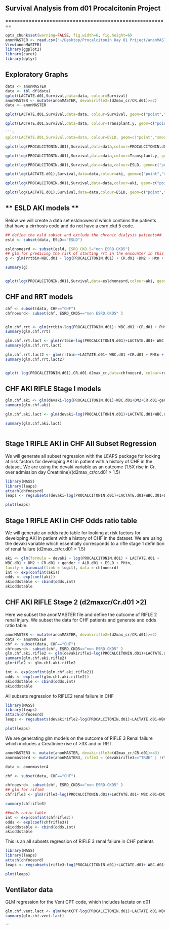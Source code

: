 ## Survival Analysis from d01 Procalcitonin Project

========================================================

```r
opts_chunk$set(warning=FALSE, fig.width=6, fig.height=6)
anonMASTER <- read.csv("~/Desktop/Procalcitonin Day 01 Priject/anonMASTER.csv")
View(anonMASTER)
library(ggplot2)
library(caret)
library(dplyr)

```

## Exploratory Graphs

```r
data <- anonMASTER
data <- tbl_df(data)
qplot(LACTATE.d01,Survival,data=data, colour=Survival)
anonMASTER <- mutate(anonMASTER, devakirifle2=(d2max_cr/CR.d01)>=2)
data <- anonMASTER

```

```r
qplot(LACTATE.d01,Survival,data=data, colour=Survival, geom=c("point","smooth"), method=lm)

```

```r
qplot(LACTATE.d01,Survival,data=data, colour=Transplant.y, geom=c("point","smooth"), method=lm)

```r
qplot(LACTATE.d01,Survival,data=data, colour=ESLD, geom=c("point","smooth"), method=lm)
```

```r
qplot(log(PROCALCITONIN.d01),Survival,data=data,colour=PROCALCITONIN.d01, geom=c("point","smooth"), method=lm)
```

```r
qplot(log(PROCALCITONIN.d01),Survival,data=data,colour=Transplant.y, geom=c("point","smooth"), method=lm)

```

```r
qplot(log(PROCALCITONIN.d01),Survival,data=data,colour=ESLD, geom=c("point","smooth"), method=lm)
```

```r
qplot(log(LACTATE.d01),Survival,data=data,colour=aki, geom=c("point","smooth"), method=lm)

qplot(log(PROCALCITONIN.d01),Survival,data=data,colour=aki, geom=c("point","smooth"), method=lm)


```

```r

qplot(log(LACTATE.d01),Survival,data=data,colour=ESLD, geom=c("point","smooth"), method=lm)

```
## ** ESLD AKI  models **

Below we will create a data set esldnowesrd which contains the patients that have a cirrhosis code and do not have a esrd.ckd 5 code.

```r
## define the esld subset and exclude the chronic dialysis patients##
esld <- subset(data, ESLD=="ESLD")

esldnonesrd <- subset(esld, ESRD_CKD.5="non ESRD.CKD5")
## glm for predicing the risk of starting rrt in the encounter in this subset##
g <- glm(rrtbin~WBC.d01 + log(PROCALCITONIN.d01) + CR.d01 +DM2 + Htn + PLATELETS.d01, data=esldnonesrd, family=binomial(link=logit))

summary(g)


qplot(log(PROCALCITONIN.d01),Survival,data=esldnonesrd,colour=aki, geom=c("point","smooth"), method=lm)
```

## CHF and RRT models


```r

chf <- subset(data, CHF=="CHF")
chfnoesrd<- subset(chf, ESRD_CKD5=="non ESRD.CKD5" )


glm.chf.rrt <- glm(rrtbin~log(PROCALCITONIN.d01)+ WBC.d01 +CR.d01 + PHtn + ALB.d01+DM2 +min_sodium + min_hb+Htn,data=chfnoesrd, family=binomial)
summary(glm.chf.rrt)

glm.chf.rrt.lact <- glm(rrtbin~log(PROCALCITONIN.d01)+LACTATE.d01+ WBC.d01 +CR.d01 + PHtn + ALB.d01+DM2 +min_sodium + min_hb+Htn,data=chfnoesrd, family=binomial)
summary(glm.chf.rrt.lact)

glm.chf.rrt.lact2 <- glm(rrtbin~+LACTATE.d01+ WBC.d01 +CR.d01 + PHtn + ALB.d01+DM2 +min_sodium + min_hb+Htn,data=chfnoesrd, family=binomial)
summary(glm.chf.rrt.lact2)


qplot( log(PROCALCITONIN.d01),CR.d01-d2max_cr,data=chfnoesrd, colour=rrtbin)

```

## CHF AKI RIFLE Stage I models

```r


glm.chf.aki <- glm(devaki~log(PROCALCITONIN.d01)+WBC.d01+DM2+CR.d01+gender+ALB.d01+ESLD+PHtn+Htn,data=chfnoesrd, family=binomial(link=logit))
summary(glm.chf.aki)

glm.chf.aki.lact <- glm(devaki~log(PROCALCITONIN.d01)+LACTATE.d01+WBC.d01+DM2+CR.d01+gender+ALB.d01+ESLD+PHtn,data=chfnoesrd, family=binomial(link=logit))

summary(glm.chf.aki.lact)



```

## Stage 1 RIFLE AKI in CHF All Subset Regression

We will generate all subset regression with the LEAPS package for looking at risk factors for developing AKI in patient with a history of CHF in the dataset. We are using the devaki variable as an outcome (1.5X rise in Cr, over admission day Creatinine)((d2max_cr/cr.d01 > 1.5)

```r
library(MASS)
library(leaps)
attach(chfnoesrd)
leaps <- regsubsets(devaki~log(PROCALCITONIN.d01)+LACTATE.d01+WBC.d01+DM2+CR.d01+gender+ALB.d01+ESLD+PHtn+Htn,data=chfnoesrd, nbest=10)

plot(leaps)

```

## Stage 1 RIFLE AKI in CHF Odds ratio table

We will generate an odds ratio table for looking at risk factors for developing AKI in patient with a history of CHF in the dataset. We are using the devaki variable which essentially corresponds to a rifle stage 1 definition of renal failure (d2max_cr/cr.d01 > 1.5)

```r
aki <- glm(formula = devaki ~ log(PROCALCITONIN.d01) + LACTATE.d01 +
WBC.d01 + DM2 + CR.d01 + gender + ALB.d01 + ESLD + PHtn,
family = binomial(link = logit), data = chfnoesrd)
int <- exp(confint(aki))
odds <- exp(coef(aki))
akioddstable <- cbind(odds,int)
akioddstable

```


## CHF AKI RIFLE Stage 2 (d2maxcr/Cr.d01 >2)

Here we subset the anonMASTER file and define the outcome of RIFLE 2 renal injury. We subset the data for CHF patients and generate and odds ratio table.


```r

anonMASTER <- mutate(anonMASTER, devakirifle2=(d2max_cr/CR.d01)>=2)
data <- anonMASTER
chf <- subset(data, CHF=="CHF")
chfnoesrd<- subset(chf, ESRD_CKD5=="non ESRD.CKD5" )
glm.chf.aki.rifle2 <- glm(devakirifle2~log(PROCALCITONIN.d01)+LACTATE.d01+ WBC.d01+DM2+CR.d01+gender+ALB.d01+ESLD+PHtn+Htn,data=chfnoesrd, family=binomial(link=logit))
summary(glm.chf.aki.rifle2)
glmrifle2 <- glm.chf.aki.rifle2 

int <- exp(confint(glm.chf.aki.rifle2))
odds <- exp(coef(glm.chf.aki.rifle2))
akioddstable <- cbind(odds,int)
akioddstable

```

All subsets regression fo RIFLE2 renal failure in CHF


```r

library(MASS)
library(leaps)
attach(chfnoesrd)
leaps <- regsubsets(devakirifle2~log(PROCALCITONIN.d01)+LACTATE.d01+WBC.d01+DM2+CR.d01+gender+ALB.d01+ESLD+PHtn+Htn,data=chfnoesrd, nbest=10)

plot(leaps)

```

We are generating glm models on the outcome of RIFLE 3 Renal failure which includes a Creatinine rise of >3X and or RRT.


```r

anonMASTER3 <- mutate(anonMASTER, devakirifle3=(d2max_cr/CR.d01)>=3)
anonmaster4 <- mutate(anonMASTER3, rifle3 = (devakirifle3=="TRUE" | rrtbin =="TRUE"))

data <- anonmaster4

chf <- subset(data, CHF=="CHF")

chfnoesrd<- subset(chf, ESRD_CKD5=="non ESRD.CKD5" )
## glm for rifle3
chfrifle3 <- glm(rifle3~log(PROCALCITONIN.d01)+LACTATE.d01+ WBC.d01+DM2+CR.d01+gender+ALB.d01+ESLD+PHtn+Htn,data=chfnoesrd, family=binomial(link=logit))

summary(chfrifle3)

##odds ratio table
int <- exp(confint(chfrifle3))
odds <- exp(coef(chfrifle3))
akioddstable <- cbind(odds,int)
akioddstable

```
This is an all subsets regression of RIFLE 3 renal failure in CHF patients

```r
library(MASS)
library(leaps)
attach(chfnoesrd)
leaps <- regsubsets(rifle3~log(PROCALCITONIN.d01)+LACTATE.d01+ WBC.d01+DM2+CR.d01+gender+ALB.d01+ESLD+PHtn+Htn,data=chfnoesrd, family=binomial(link=logit), nbest=10)

plot(leaps)


```


## Ventilator data 
GLM regression for the Vent CPT code, which includes lactate on d01

```r


glm.chf.vent.lact <- glm(VentCPT~log(PROCALCITONIN.d01)+LACTATE.d01+WBC.d01+DM2+CR.d01+gender+ALB.d01+ESLD+PHtn,data=chfnoesrd, family=binomial(link=logit))
summary(glm.chf.vent.lact)

```


```

